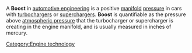 A '''Boost''' in [[automotive engineering]] is a positive [[manifold (automotive engineering)|manifold]] [[pressure]] in cars with [[turbocharger]]s or [[supercharger]]s. '''Boost''' is quantifiable as the pressure above [[atmospheric pressure]] that the turbocharger or supercharger is creating in the engine manifold, and is usually measured in inches of mercury.

[[Category:Engine technology]]

{{auto-stub}}